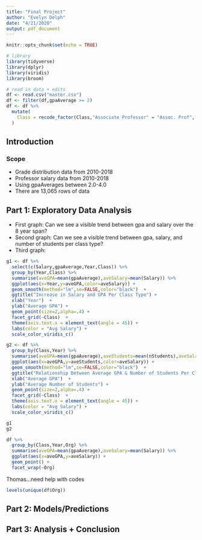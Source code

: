 ---
title: "Final Project"
author: "Evelyn Delph"
date: "4/21/2020"
output: pdf_document
---

```{r setup, include=FALSE}
knitr::opts_chunk$set(echo = TRUE)

# library
library(tidyverse)
library(dplyr)
library(viridis)
library(broom)

# read in data + edits
df <- read.csv("master.csv")
df <- filter(df,gpaAverage >= 2)
df <- df %>%
  mutate(
    Class = recode_factor(Class,"Associate Professor" = "Assoc. Prof", "Assistant Professor" = "Asst. Prof")
  )
```

## Introduction

### Scope
* Grade distribution data from 2010-2018
* Professor salary data from 2010-2018
* Using gpaAverages between 2.0-4.0
* There are 13,065 rows of data

## Part 1: Exploratory Data Analysis
* First graph: Can we see a visible trend between gpa and salary over the 8 year span?
* Second graph: Can we see a visible trend between gpa, salary, and number of students per class type?
* Third graph: 


```{r,echo=F}
g1 <- df %>%
  select(c(Salary,gpaAverage,Year,Class)) %>%
  group_by(Year,Class) %>%
  summarise(aveGPA=mean(gpaAverage),aveSalary=mean(Salary)) %>%
  ggplot(aes(x=Year,y=aveGPA,color=aveSalary)) +
  geom_smooth(method="lm",se=FALSE,color="black")  +
  ggtitle("Increase in Salary and GPA Per Class Type") +
  xlab("Year")  + 
  ylab("Average GPA") + 
  geom_point(size=2,alpha=.4) + 
  facet_grid(~Class)  +
  theme(axis.text.x = element_text(angle = 45)) +
  labs(color = "Avg Salary") + 
  scale_color_viridis_c() 

g2 <- df %>%
  group_by(Class,Year) %>%
  summarise(aveGPA=mean(gpaAverage),aveStudents=mean(nStudents),aveSalary=mean(Salary)) %>%
  ggplot(aes(x=aveGPA,y=aveStudents,color=aveSalary)) +
  geom_smooth(method="lm",se=FALSE,color="black")  +
  ggtitle("Relationship Between Average GPA & Number of Students Per Class Type") +
  xlab("Average GPA")  + 
  ylab("Average Number of Students") + 
  geom_point(size=2,alpha=.4) + 
  facet_grid(~Class)  +
  theme(axis.text.x = element_text(angle = 45)) +
  labs(color = "Avg Salary") + 
  scale_color_viridis_c() 

g1
g2
```
```{r}
df %>%
  group_by(Class,Year,Org) %>%
  summarise(aveGPA=mean(gpaAverage),aveSalary=mean(Salary)) %>%
  ggplot(aes(x=aveGPA,y=aveSalary)) +
  geom_point() +
  facet_wrap(~Org)
```
Thomas...need help with codes
```{r,echo=F}
levels(unique(df$Org))
```

## Part 2: Models/Predictions


## Part 3: Analysis + Conclusion
```{r,echo=F}
```
